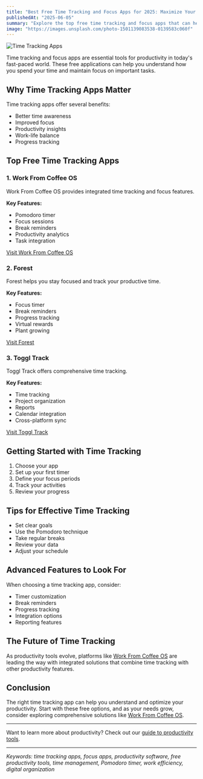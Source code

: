 ```yaml
---
title: "Best Free Time Tracking and Focus Apps for 2025: Maximize Your Productivity"
publishedAt: "2025-06-05"
summary: "Explore the top free time tracking and focus apps that can help you manage your time effectively and stay focused on your tasks. Learn about their features and how to use them."
image: "https://images.unsplash.com/photo-1501139083538-0139583c060f"
---
```


<Image
  src="https://images.unsplash.com/photo-1501139083538-0139583c060f"
  alt="Time Tracking Apps"
  width={1000}
  height={1000}
/>

Time tracking and focus apps are essential tools for productivity in today's fast-paced world. These free applications can help you understand how you spend your time and maintain focus on important tasks.

## Why Time Tracking Apps Matter

Time tracking apps offer several benefits:

- Better time awareness
- Improved focus
- Productivity insights
- Work-life balance
- Progress tracking

## Top Free Time Tracking Apps

### 1. Work From Coffee OS

Work From Coffee OS provides integrated time tracking and focus features.

**Key Features:**

- Pomodoro timer
- Focus sessions
- Break reminders
- Productivity analytics
- Task integration

[Visit Work From Coffee OS](https://workfromcoffee.com)

### 2. Forest

Forest helps you stay focused and track your productive time.

**Key Features:**

- Focus timer
- Break reminders
- Progress tracking
- Virtual rewards
- Plant growing

[Visit Forest](https://www.forestapp.cc)

### 3. Toggl Track

Toggl Track offers comprehensive time tracking.

**Key Features:**

- Time tracking
- Project organization
- Reports
- Calendar integration
- Cross-platform sync

[Visit Toggl Track](https://toggl.com/track)

## Getting Started with Time Tracking

1. Choose your app
2. Set up your first timer
3. Define your focus periods
4. Track your activities
5. Review your progress

## Tips for Effective Time Tracking

- Set clear goals
- Use the Pomodoro technique
- Take regular breaks
- Review your data
- Adjust your schedule

## Advanced Features to Look For

When choosing a time tracking app, consider:

- Timer customization
- Break reminders
- Progress tracking
- Integration options
- Reporting features

## The Future of Time Tracking

As productivity tools evolve, platforms like [Work From Coffee OS](/) are leading the way with integrated solutions that combine time tracking with other productivity features.

## Conclusion

The right time tracking app can help you understand and optimize your productivity. Start with these free options, and as your needs grow, consider exploring comprehensive solutions like [Work From Coffee OS](/).

---

Want to learn more about productivity? Check out our [guide to productivity tools](/blog/post/productivity-tools-guide-2025).

---

_Keywords: time tracking apps, focus apps, productivity software, free productivity tools, time management, Pomodoro timer, work efficiency, digital organization_
